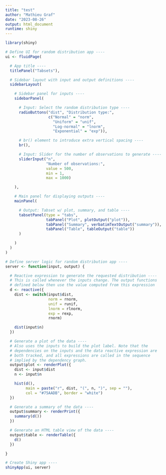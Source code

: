 ---
title: "test"
author: "Mathieu Graf"
date: "2023-08-26"
output: html_document
runtime: shiny
---
```{r}
library(shiny)
```

```{r}
# Define UI for random distribution app ----
ui <- fluidPage(

  # App title ----
  titlePanel("Tabsets"),

  # Sidebar layout with input and output definitions ----
  sidebarLayout(

    # Sidebar panel for inputs ----
    sidebarPanel(

      # Input: Select the random distribution type ----
      radioButtons("dist", "Distribution type:",
                   c("Normal" = "norm",
                     "Uniform" = "unif",
                     "Log-normal" = "lnorm",
                     "Exponential" = "exp")),

      # br() element to introduce extra vertical spacing ----
      br(),

      # Input: Slider for the number of observations to generate ----
      sliderInput("n",
                  "Number of observations:",
                  value = 500,
                  min = 1,
                  max = 1000)

    ),

    # Main panel for displaying outputs ----
    mainPanel(

      # Output: Tabset w/ plot, summary, and table ----
      tabsetPanel(type = "tabs",
                  tabPanel("Plot", plotOutput("plot")),
                  tabPanel("Summary", verbatimTextOutput("summary")),
                  tabPanel("Table", tableOutput("table"))
      )

    )
  )
)
```


```{r}
# Define server logic for random distribution app ----
server <- function(input, output) {

  # Reactive expression to generate the requested distribution ----
  # This is called whenever the inputs change. The output functions
  # defined below then use the value computed from this expression
  d <- reactive({
    dist <- switch(input$dist,
                   norm = rnorm,
                   unif = runif,
                   lnorm = rlnorm,
                   exp = rexp,
                   rnorm)

    dist(input$n)
  })

  # Generate a plot of the data ----
  # Also uses the inputs to build the plot label. Note that the
  # dependencies on the inputs and the data reactive expression are
  # both tracked, and all expressions are called in the sequence
  # implied by the dependency graph.
  output$plot <- renderPlot({
    dist <- input$dist
    n <- input$n

    hist(d(),
         main = paste("r", dist, "(", n, ")", sep = ""),
         col = "#75AADB", border = "white")
  })

  # Generate a summary of the data ----
  output$summary <- renderPrint({
    summary(d())
  })

  # Generate an HTML table view of the data ----
  output$table <- renderTable({
    d()
  })

}
```


```{r}
# Create Shiny app ----
shinyApp(ui, server)
```


